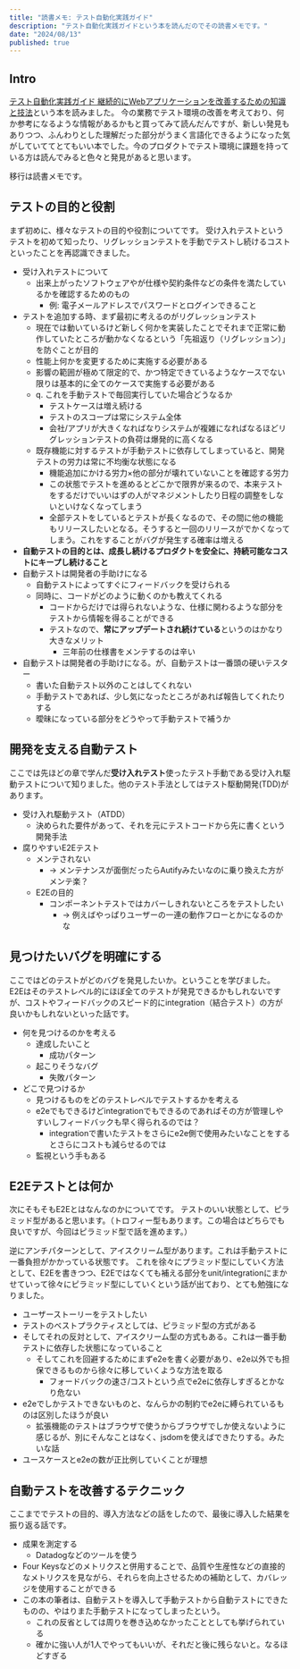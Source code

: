 ```yaml
---
title: "読書メモ: テスト自動化実践ガイド"
description: "テスト自動化実践ガイドという本を読んだのでその読書メモです。"
date: "2024/08/13"
published: true
---
```


## Intro

[テスト自動化実践ガイド 継続的にWebアプリケーションを改善するための知識と技法](https://www.amazon.co.jp/dp/4339027081?psc=1&ref=ppx_yo2ov_dt_b_product_details)という本を読みました。
今の業務でテスト環境の改善を考えており、何か参考になるような情報があるかもと買ってみて読んだんですが、新しい発見もありつつ、ふんわりとした理解だった部分がうまく言語化できるようになった気がしていててとてもいい本でした。今のプロダクトでテスト環境に課題を持っている方は読んでみると色々と発見があると思います。

移行は読書メモです。

## テストの目的と役割

まず初めに、様々なテストの目的や役割についてです。
受け入れテストというテストを初めて知ったり、リグレッションテストを手動でテストし続けるコストといったことを再認識できました。

- 受け入れテストについて
  - 出来上がったソフトウェアやが仕様や契約条件などの条件を満たしているかを確認するためのもの
    - 例: 電子メールアドレスでパスワードとログインできること
- テストを追加する時、まず最初に考えるのがリグレッションテスト
  - 現在では動いているけど新しく何かを実装したことでそれまで正常に動作していたところが動かなくなるという「先祖返り（リグレッション）」を防ぐことが目的
  - 性能上何かを変更するために実施する必要がある
  - 影響の範囲が極めて限定的で、かつ特定できているようなケースでない限りは基本的に全てのケースで実施する必要がある
  - q. これを手動テストで毎回実行していた場合どうなるか
    - テストケースは増え続ける
    - テストのスコープは常にシステム全体
    - 会社/アプリが大きくなればなりシステムが複雑になればなるほどリグレッションテストの負荷は爆発的に高くなる
  - 既存機能に対するテストが手動テストに依存してしまっていると、開発テストの労力は常に不均衡な状態になる
    - 機能追加にかける労力×他の部分が壊れていないことを確認する労力
    - この状態でテストを進めるとどこかで限界が来るので、本来テストをするだけでいいはずの人がマネジメントしたり日程の調整をしないといけなくなってしまう
    - 全部テストをしているとテストが長くなるので、その間に他の機能もリリースしたいとなる。そうすると一回のリリースがでかくなってしまう。これをすることがバグが発生する確率は増える
- **自動テストの目的とは、成長し続けるプロダクトを安全に、持続可能なコストにキープし続けること**
- 自動テストは開発者の手助けになる
  - 自動テストによってすぐにフィードバックを受けられる
  - 同時に、コードがどのように動くのかも教えてくれる
    - コードからだけでは得られないような、仕様に関わるような部分をテストから情報を得ることができる
    - テストなので、**常にアップデートされ続けている**というのはかなり大きなメリット
      - 三年前の仕様書をメンテするのは辛い
- 自動テストは開発者の手助けになる。が、自動テストは一番頭の硬いテスター
  - 書いた自動テスト以外のことはしてくれない
  - 手動テストであれば、少し気になったところがあれば報告してくれたりする
  - 曖昧になっている部分をどうやって手動テストで補うか

## 開発を支える自動テスト

ここでは先ほどの章で学んだ**受け入れテスト**使ったテスト手動である受け入れ駆動テストについて知りました。他のテスト手法としてはテスト駆動開発(TDD)があります。

- 受け入れ駆動テスト（ATDD）
  - 決められた要件があって、それを元にテストコードから先に書くという開発手法
- 腐りやすいE2Eテスト
  - メンテされない
    - → メンテナンスが面倒だったらAutifyみたいなのに乗り換えた方がメンテ楽？
  - E2Eの目的
    - コンポーネントテストではカバーしきれないところをテストしたい
      - → 例えばやっぱりユーザーの一連の動作フローとかになるのかな

## 見つけたいバグを明確にする

ここではどのテストがどのバグを発見したいか。ということを学びました。
E2Eはそのテストレベル的にほぼ全てのテストが発見できるかもしれないですが、コストやフィードバックのスピード的にintegration（結合テスト）の方が良いかもしれないといった話です。

- 何を見つけるのかを考える
  - 達成したいこと
    - 成功パターン
  - 起こりそうなバグ
    - 失敗パターン
- どこで見つけるか
  - 見つけるものをどのテストレベルでテストするかを考える
  - e2eでもできるけどintegrationでもできるのであればその方が管理しやすいしフィードバックも早く得られるのでは？
    - integrationで書いたテストをさらにe2e側で使用みたいなことをするとさらにコストも減らせるのでは
  - 監視という手もある

## E2Eテストとは何か

次にそもそもE2Eとはなんなのかについてです。
テストのいい状態として、ピラミッド型があると思います。（トロフィー型もあります。この場合はどちらでも良いですが、今回はピラミッド型で話を進めます。）

逆にアンチパターンとして、アイスクリーム型があります。これは手動テストに一番負担がかかっている状態です。
これを徐々にプラミッド型にしていく方法として、E2Eを書きつつ、E2Eではなくても補える部分をunit/integrationにまかせていって徐々にピラミッド型にしていくという話が出ており、とても勉強になりました。

- ユーザーストーリーをテストしたい
- テストのベストプラクティスとしては、ピラミッド型の方式がある
- そしてそれの反対として、アイスクリーム型の方式もある。これは一番手動テストに依存した状態になっていること
  - そしてこれを回避するためにまずe2eを書く必要があり、e2e以外でも担保できるものから徐々に移していくような方法を取る
    - フォードバックの速さ/コストという点でe2eに依存しすぎるとかなり危ない
- e2eでしかテストできないものと、なんらかの制約でe2eに縛られているものは区別したほうが良い
  - 拡張機能のテストはブラウザで使うからブラウザでしか使えないように感じるが、別にそんなことはなく、jsdomを使えばできたりする。みたいな話
- ユースケースとe2eの数が正比例していくことが理想

## 自動テストを改善するテクニック

ここまででテストの目的、導入方法などの話をしたので、最後に導入した結果を振り返る話です。

- 成果を測定する
  - Datadogなどのツールを使う
- Four Keysなどのメトリクスと併用することで、品質や生産性などの直接的なメトリクスを見ながら、それらを向上させるための補助として、カバレッジを使用することができる
- この本の筆者は、自動テストを導入して手動テストから自動テストにできたものの、やはりまた手動テストになってしまったという。
  - これの反省としては周りを巻き込めなかったこととしても挙げられている
  - 確かに強い人が1人でやってもいいが、それだと後に残らないと。なるほどすぎる
